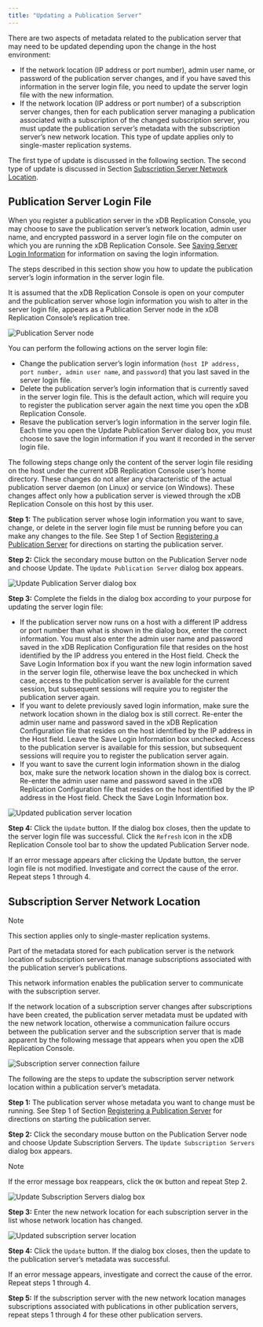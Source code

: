 ```yaml
---
title: "Updating a Publication Server"
---
```


<div id="updating_publication_server" class="registered_link"></div>


There are two aspects of metadata related to the publication server that may need to be updated depending upon the change in the host environment:

-   If the network location (IP address or port number), admin user name, or password of the publication server changes, and if you have saved this information in the server login file, you need to update the server login file with the new information.
-   If the network location (IP address or port number) of a subscription server changes, then for each publication server managing a publication associated with a subscription of the changed subscription server, you must update the publication server’s metadata with the subscription server’s new network location. This type of update applies only to single-master replication systems.

The first type of update is discussed in the following section. The second type of update is discussed in Section [Subscription Server Network Location](../../07_common_operations/06_managing_publication/#sub_server_network_loc).

## Publication Server Login File

When you register a publication server in the xDB Replication Console, you may choose to save the publication server’s network location, admin user name, and encrypted password in a server login file on the computer on which you are running the xDB Replication Console. See [Saving Server Login Information](../../#saving_server_login_info) for information on saving the login information.

The steps described in this section show you how to update the publication server’s login information in the server login file.

It is assumed that the xDB Replication Console is open on your computer and the publication server whose login information you wish to alter in the server login file, appears as a Publication Server node in the xDB Replication Console’s replication tree.

![Publication Server node](/../../images/image236.png)

You can perform the following actions on the server login file:

-   Change the publication server’s login information (`host IP address, port number, admin user name`, and `password`) that you last saved in the server login file.
-   Delete the publication server’s login information that is currently saved in the server login file. This is the default action, which will require you to register the publication server again the next time you open the xDB Replication Console.
-   Resave the publication server’s login information in the server login file. Each time you open the Update Publication Server dialog box, you must choose to save the login information if you want it recorded in the server login file.

The following steps change only the content of the server login file residing on the host under the current xDB Replication Console user’s home directory. These changes do not alter any characteristic of the actual publication server daemon (on Linux) or service (on Windows). These changes affect only how a publication server is viewed through the xDB Replication Console on this host by this user.

**Step 1:** The publication server whose login information you want to save, change, or delete in the server login file must be running before you can make any changes to the file. See Step 1 of Section [Registering a Publication Server](../../05_smr_operation/02_creating_publication/#registering_publication_server) for directions on starting the publication server.

**Step 2:** Click the secondary mouse button on the Publication Server node and choose Update. The `Update Publication Server` dialog box appears.

![Update Publication Server dialog box](/../../images/image237.png)

**Step 3:** Complete the fields in the dialog box according to your purpose for updating the server login file:

-   If the publication server now runs on a host with a different IP address or port number than what is shown in the dialog box, enter the correct information. You must also enter the admin user name and password saved in the xDB Replication Configuration file that resides on the host identified by the IP address you entered in the Host field. Check the Save Login Information box if you want the new login information saved in the server login file, otherwise leave the box unchecked in which case, access to the publication server is available for the current session, but subsequent sessions will require you to register the publication server again.
-   If you want to delete previously saved login information, make sure the network location shown in the dialog box is still correct. Re-enter the admin user name and password saved in the xDB Replication Configuration file that resides on the host identified by the IP address in the Host field. Leave the Save Login Information box unchecked. Access to the publication server is available for this session, but subsequent sessions will require you to register the publication server again.
-   If you want to save the current login information shown in the dialog box, make sure the network location shown in the dialog box is correct. Re-enter the admin user name and password saved in the xDB Replication Configuration file that resides on the host identified by the IP address in the Host field. Check the Save Login Information box.

![Updated publication server location](/../../images/image238.png)

**Step 4:** Click the `Update` button. If the dialog box closes, then the update to the server login file was successful. Click the `Refresh` icon in the xDB Replication Console tool bar to show the updated Publication Server node.

If an error message appears after clicking the Update button, the server login file is not modified. Investigate and correct the cause of the error. Repeat steps 1 through 4.

<div id="sub_server_network_loc" class="registered_link"></div>

## Subscription Server Network Location

<div class="note">

<div class="title">

Note

</div>

This section applies only to single-master replication systems.

</div>

Part of the metadata stored for each publication server is the network location of subscription servers that manage subscriptions associated with the publication server’s publications.

This network information enables the publication server to communicate with the subscription server.

If the network location of a subscription server changes after subscriptions have been created, the publication server metadata must be updated with the new network location, otherwise a communication failure occurs between the publication server and the subscription server that is made apparent by the following message that appears when you open the xDB Replication Console.

![Subscription server connection failure](/../../images/image239.png)

The following are the steps to update the subscription server network location within a publication server’s metadata.

**Step 1:** The publication server whose metadata you want to change must be running. See Step 1 of Section [Registering a Publication Server](../../05_smr_operation/02_creating_publication/#registering_publication_server) for directions on starting the publication server.

**Step 2:** Click the secondary mouse button on the Publication Server node and choose Update Subscription Servers. The `Update Subscription Servers` dialog box appears.

<div class="note">

<div class="title">

Note

</div>

If the error message box reappears, click the `OK` button and repeat Step 2.

</div>

![Update Subscription Servers dialog box](/../../images/image240.png)

**Step 3:** Enter the new network location for each subscription server in the list whose network location has changed.

![Updated subscription server location](/../../images/image241.png)

**Step 4:** Click the `Update` button. If the dialog box closes, then the update to the publication server’s metadata was successful.

If an error message appears, investigate and correct the cause of the error. Repeat steps 1 through 4.

**Step 5:** If the subscription server with the new network location manages subscriptions associated with publications in other publication servers, repeat steps 1 through 4 for these other publication servers.
